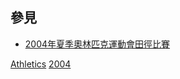 {{Commons category|2004 Summer Olympics athletes}}
{{categoryTOC}}

== 參見 ==
* [[2004年夏季奧林匹克運動會田徑比賽|2004年夏季奧林匹克運動會田徑比賽]]

[[Category:2004年夏季奧林匹克運動會運動員|Athletics]]
[[Category:各年夏季奧林匹克運動會田徑運動員|2004]]